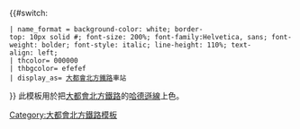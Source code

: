 {{#switch:{{{1}}}
 | name_format = background-color: white; border-top: 10px solid #{{MNRR color|Hudson}}; font-size: 200%; font-family:Helvetica, sans; font-weight: bolder; font-style: italic; line-height: 110%; text-align: left;
 | thcolor= 000000
 | thbgcolor= efefef
 | display_as= [[大都會北方鐵路]]車站
}}
<noinclude>此模板用於把[[大都會北方鐵路]]的[[哈德遜線 (大都會北方鐵路)|哈德遜線]]上色。[[Category:大都會北方鐵路模板]]</noinclude>